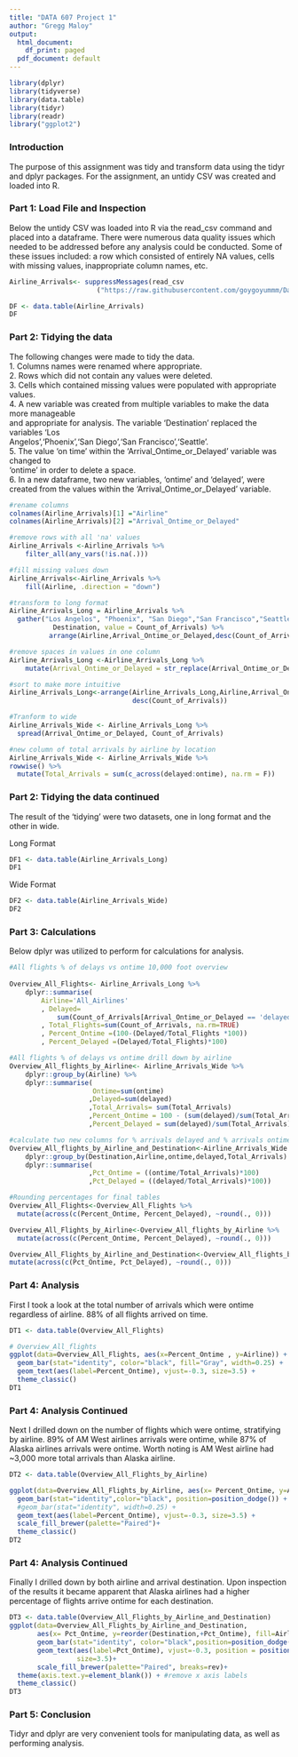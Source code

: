 ---
title: "DATA 607 Project 1"
author: "Gregg Maloy"
output:
  html_document:
    df_print: paged
  pdf_document: default
---

```{r load packages, include=FALSE}
library(dplyr)
library(tidyverse)
library(data.table)
library(tidyr)
library(readr)
library("ggplot2")
```
### Introduction
The purpose of this assignment was tidy and transform data using the tidyr and dplyr packages.  For the assignment, an untidy CSV was created and loaded into R. 

### Part 1: Load File and Inspection
Below the untidy CSV was loaded into R via the read_csv command and placed into a 
dataframe. There were numerous data quality issues which needed to be addressed before any
analysis could be conducted.  Some of these issues included: a row which consisted of
entirely NA values, cells with missing values, inappropriate column names, etc.
```{r load data}
Airline_Arrivals<- suppressMessages(read_csv     
                      ("https://raw.githubusercontent.com/goygoyummm/Data607_R/main/20230223_Data_607_Assignment_5.csv", show_col_types = FALSE)) 

DF <- data.table(Airline_Arrivals)
DF
```
\newpage
### Part 2: Tidying the data
The following changes were made to tidy the data.  
1. Columns names were renamed where appropriate.    
2. Rows which did not contain any values were deleted.    
3. Cells which contained missing values were populated with appropriate values.    
4. A new variable was created from multiple variables to make the data more manageable   
and appropriate for analysis.  The variable 'Destination' replaced the variables 'Los     
Angelos','Phoenix','San Diego','San Francisco','Seattle'.    
5. The value 'on time' within the 'Arrival_Ontime_or_Delayed' variable was changed to    
'ontime' in order to delete a space.    
6. In a new dataframe, two new variables, 'ontime' and 'delayed', were created from the 
values within the 'Arrival_Ontime_or_Delayed' variable. 
```{r}
#rename columns
colnames(Airline_Arrivals)[1] ="Airline"
colnames(Airline_Arrivals)[2] ="Arrival_Ontime_or_Delayed"

#remove rows with all 'na' values
Airline_Arrivals <-Airline_Arrivals %>%
    filter_all(any_vars(!is.na(.)))

#fill missing values down
Airline_Arrivals<-Airline_Arrivals %>%
    fill(Airline, .direction = "down")

#transform to long format
Airline_Arrivals_Long = Airline_Arrivals %>%
  gather("Los Angelos", "Phoenix", "San Diego","San Francisco","Seattle", key =
           Destination, value = Count_of_Arrivals) %>%
          arrange(Airline,Arrival_Ontime_or_Delayed,desc(Count_of_Arrivals))

#remove spaces in values in one column
Airline_Arrivals_Long <-Airline_Arrivals_Long %>%
    mutate(Arrival_Ontime_or_Delayed = str_replace(Arrival_Ontime_or_Delayed, " ", ""))

#sort to make more intuitive
Airline_Arrivals_Long<-arrange(Airline_Arrivals_Long,Airline,Arrival_Ontime_or_Delayed,
                               desc(Count_of_Arrivals))

#Tranform to wide 
Airline_Arrivals_Wide <- Airline_Arrivals_Long %>% 
  spread(Arrival_Ontime_or_Delayed, Count_of_Arrivals)

#new column of total arrivals by airline by location
Airline_Arrivals_Wide <- Airline_Arrivals_Wide %>% 
rowwise() %>% 
  mutate(Total_Arrivals = sum(c_across(delayed:ontime), na.rm = F))
```
\newpage
### Part 2: Tidying the data continued
The result of the 'tidying' were two datasets, one in long format and the     
other in wide.     
    
Long Format
```{r}
DF1 <- data.table(Airline_Arrivals_Long)
DF1
```

Wide Format
```{r}
DF2 <- data.table(Airline_Arrivals_Wide)
DF2
```
\newpage
### Part 3: Calculations 
Below dplyr was utilized to perform for calculations for analysis.
```{r}
#All flights % of delays vs ontime 10,000 foot overview
  
Overview_All_Flights<- Airline_Arrivals_Long %>%
    dplyr::summarise(
        Airline='All_Airlines'
        , Delayed=
            sum(Count_of_Arrivals[Arrival_Ontime_or_Delayed == 'delayed'], na.rm=TRUE)
        , Total_Flights=sum(Count_of_Arrivals, na.rm=TRUE)
        , Percent_Ontime =(100-(Delayed/Total_Flights *100))
        , Percent_Delayed =(Delayed/Total_Flights)*100)

#All flights % of delays vs ontime drill down by airline
Overview_All_flights_by_Airline<- Airline_Arrivals_Wide %>%
    dplyr::group_by(Airline) %>% 
    dplyr::summarise(
                     Ontime=sum(ontime)
                    ,Delayed=sum(delayed)
                    ,Total_Arrivals= sum(Total_Arrivals) 
                    ,Percent_Ontime = 100 - (sum(delayed)/sum(Total_Arrivals)*100)
                    ,Percent_Delayed = sum(delayed)/sum(Total_Arrivals)*100)

#calculate two new columns for % arrivals delayed and % arrivals ontime by airline and destination 
Overview_All_flights_by_Airline_and_Destination<-Airline_Arrivals_Wide %>%
    dplyr::group_by(Destination,Airline,ontime,delayed,Total_Arrivals) %>% 
    dplyr::summarise(
                    ,Pct_Ontime = ((ontime/Total_Arrivals)*100)
                    ,Pct_Delayed = ((delayed/Total_Arrivals)*100))

#Rounding percentages for final tables
Overview_All_Flights<-Overview_All_Flights %>% 
  mutate(across(c(Percent_Ontime, Percent_Delayed), ~round(., 0)))

Overview_All_Flights_by_Airline<-Overview_All_flights_by_Airline %>% 
  mutate(across(c(Percent_Ontime, Percent_Delayed), ~round(., 0)))

Overview_All_Flights_by_Airline_and_Destination<-Overview_All_flights_by_Airline_and_Destination %>% 
mutate(across(c(Pct_Ontime, Pct_Delayed), ~round(., 0)))
```
\newpage
### Part 4: Analysis
First I took a look at the total number of arrivals which were ontime regardless of 
airline. 88% of all flights arrived on time.
```{r}
DT1 <- data.table(Overview_All_Flights)

# Overview_All_flights
ggplot(data=Overview_All_Flights, aes(x=Percent_Ontime , y=Airline)) +
  geom_bar(stat="identity", color="black", fill="Gray", width=0.25) +
  geom_text(aes(label=Percent_Ontime), vjust=-0.3, size=3.5) +
  theme_classic()
DT1
```  
\newpage
### Part 4: Analysis Continued   
Next I drilled down on the number of flights which were ontime, stratifying by airline.
89% of AM West airlines arrivals were ontime, while 87% of Alaska airlines arrivals were
ontime. Worth noting is AM West airline had ~3,000 more total arrivals than Alaska
airline.
```{r}
DT2 <- data.table(Overview_All_Flights_by_Airline)

ggplot(data=Overview_All_Flights_by_Airline, aes(x= Percent_Ontime, y=Airline,fill=Airline)) +
  geom_bar(stat="identity",color="black", position=position_dodge()) +
  #geom_bar(stat="identity", width=0.25) +
  geom_text(aes(label=Percent_Ontime), vjust=-0.3, size=3.5) +
  scale_fill_brewer(palette="Paired")+
  theme_classic()
DT2
``` 
\newpage
### Part 4: Analysis Continued 
Finally I drilled down by both airline and arrival destination.  Upon inspection of the
results it became apparent that Alaska airlines had a higher percentage of flights arrive
ontime for each destination.
```{r}
DT3 <- data.table(Overview_All_Flights_by_Airline_and_Destination)
ggplot(data=Overview_All_Flights_by_Airline_and_Destination, 
       aes(x= Pct_Ontime, y=reorder(Destination,+Pct_Ontime), fill=Airline))+
       geom_bar(stat="identity", color="black",position=position_dodge(width = 0.5))+
       geom_text(aes(label=Pct_Ontime), vjust=-0.3, position = position_dodge(0.9),
                 size=3.5)+
       scale_fill_brewer(palette="Paired", breaks=rev)+
  theme(axis.text.y=element_blank()) + #remove x axis labels
  theme_classic()   
DT3
```   
### Part 5: Conclusion
Tidyr and dplyr are very convenient tools for manipulating data, as well as performing analysis.

